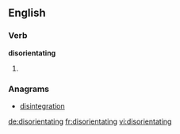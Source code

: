 ==English==

===Verb===
'''disorientating'''

# {{present participle of|disorientate}}

===Anagrams===
* [[disintegration#English|disintegration]]

[[de:disorientating]]
[[fr:disorientating]]
[[vi:disorientating]]